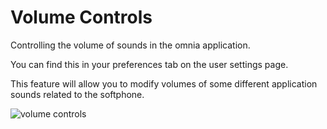 # Volume Controls

Controlling the volume of sounds in the omnia application.

You can find this in your preferences tab on the user settings page.

This feature will allow you to modify volumes of some different application sounds related to the softphone.

<div className="flex justify-center">
    <img src="/images/omnia/volume-controls/volume-controls.png" alt="volume controls" />
</div>